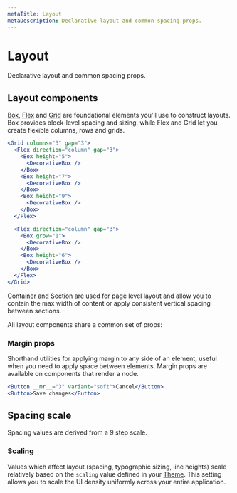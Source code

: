 ```yaml
---
metaTitle: Layout
metaDescription: Declarative layout and common spacing props.
---
```


# Layout

<Description>Declarative layout and common spacing props.</Description>

## Layout components

[Box](/themes/docs/components/box), [Flex](/themes/docs/components/flex) and [Grid](/themes/docs/components/grid) are foundational elements you'll use to construct layouts. Box provides block-level spacing and sizing, while Flex and Grid let you create flexible columns, rows and grids.

```jsx live=true
<Grid columns="3" gap="3">
  <Flex direction="column" gap="3">
    <Box height="5">
      <DecorativeBox />
    </Box>
    <Box height="7">
      <DecorativeBox />
    </Box>
    <Box height="9">
      <DecorativeBox />
    </Box>
  </Flex>

  <Flex direction="column" gap="3">
    <Box grow="1">
      <DecorativeBox />
    </Box>
    <Box height="6">
      <DecorativeBox />
    </Box>
  </Flex>
</Grid>
```

[Container](/themes/docs/components/container) and [Section](/themes/docs/components/section) are used for page level layout and allow you to contain the max width of content or apply consistent vertical spacing between sections.

All layout components share a common set of props:

<ThemesPropsTable name="layout" />

### Margin props

Shorthand utilities for applying margin to any side of an element, useful when you need to apply space between elements. Margin props are available on components that render a node.

```jsx live=true line=1
<Button __mr__="3" variant="soft">Cancel</Button>
<Button>Save changes</Button>
```

<ThemesPropsTable name="margin" />

## Spacing scale

Spacing values are derived from a 9 step scale.

<Box my="7">
  <ThemesSpacingScale />
</Box>

<ThemesSpacingTable />

### Scaling

Values which affect layout (spacing, typographic sizing, line heights) scale relatively based on the `scaling` value defined in your [Theme](/themes/docs/components/theme). This setting allows you to scale the UI density uniformly across your entire application.

<Box my="5">
  <ThemesScalingExample />
</Box>
